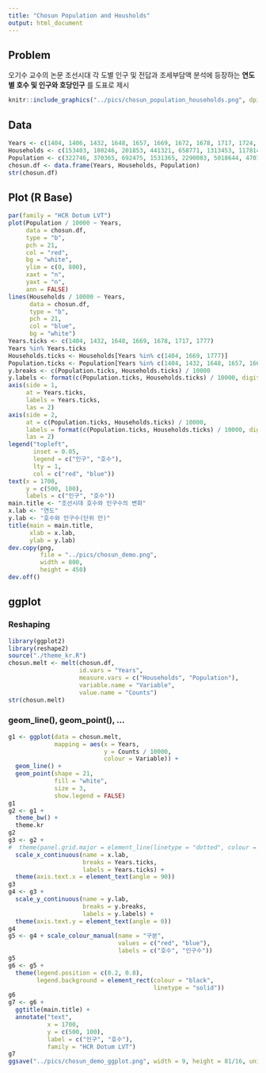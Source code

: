 ```yaml
---
title: "Chosun Population and Housholds"
output: html_document
---
```


## Problem

오기수 교수의 논문 조선시대 각 도별 인구 및 전답과 조세부담액 분석에 등장하는 __연도별 호수 및 인구와 호당인구__ 를 도표로 제시

```r
knitr::include_graphics("../pics/chosun_population_households.png", dpi = 96)
```

<P style = "page-break-before:always">

## Data

```r
Years <- c(1404, 1406, 1432, 1648, 1657, 1669, 1672, 1678, 1717, 1724, 1726, 1777)
Households <- c(153403, 180246, 201853, 441321, 658771, 1313453, 1178144, 1342428, 1560561, 1572086, 1576598, 1715371)
Population <- c(322746, 370365, 692475, 1531365, 2290083, 5018644, 4701359, 5246972, 6846568, 6865286, 7032425, 7238546)
chosun.df <- data.frame(Years, Households, Population)
str(chosun.df)
```

## Plot (R Base)

```r
par(family = "HCR Dotum LVT")
plot(Population / 10000 ~ Years, 
     data = chosun.df, 
     type = "b", 
     pch = 21, 
     col = "red", 
     bg = "white",
     ylim = c(0, 800),
     xaxt = "n",
     yaxt = "n",
     ann = FALSE)
lines(Households / 10000 ~ Years, 
      data = chosun.df, 
      type = "b",
      pch = 21,
      col = "blue",
      bg = "white")
Years.ticks <- c(1404, 1432, 1648, 1669, 1678, 1717, 1777)
Years %in% Years.ticks
Households.ticks <- Households[Years %in% c(1404, 1669, 1777)]
Population.ticks <- Population[Years %in% c(1404, 1432, 1648, 1657, 1669, 1717, 1777)]
y.breaks <- c(Population.ticks, Households.ticks) / 10000
y.labels <- format(c(Population.ticks, Households.ticks) / 10000, digits = 3, nsmall = 0)
axis(side = 1, 
     at = Years.ticks, 
     labels = Years.ticks, 
     las = 2)
axis(side = 2, 
     at = c(Population.ticks, Households.ticks) / 10000, 
     labels = format(c(Population.ticks, Households.ticks) / 10000, digits = 3, nsmall = 0),
     las = 2)
legend("topleft", 
       inset = 0.05, 
       legend = c("인구", "호수"), 
       lty = 1,
       col = c("red", "blue"))
text(x = 1700, 
     y = c(500, 100),  
     labels = c("인구", "호수"))
main.title <- "조선시대 호수와 인구수의 변화"
x.lab <- "연도"
y.lab <- "호수와 인구수(단위 만)"
title(main = main.title, 
      xlab = x.lab, 
      ylab = y.lab)
dev.copy(png, 
         file = "../pics/chosun_demo.png", 
         width = 800, 
         height = 450)
dev.off()
```

<P style = "page-break-before:always">

## ggplot

### Reshaping

```r
library(ggplot2)
library(reshape2)
source("./theme_kr.R")
chosun.melt <- melt(chosun.df, 
                    id.vars = "Years", 
                    measure.vars = c("Households", "Population"),
                    variable.name = "Variable", 
                    value.name = "Counts")
str(chosun.melt)
```

### geom_line(), geom_point(), ...

```r
g1 <- ggplot(data = chosun.melt, 
             mapping = aes(x = Years, 
                           y = Counts / 10000, 
                           colour = Variable)) + 
  geom_line() + 
  geom_point(shape = 21, 
             fill = "white", 
             size = 3, 
             show.legend = FALSE) 
g1
g2 <- g1 + 
  theme_bw() + 
  theme.kr 
g2
g3 <- g2 + 
#  theme(panel.grid.major = element_line(linetype = "dotted", colour = "black")) +
  scale_x_continuous(name = x.lab, 
                     breaks = Years.ticks, 
                     labels = Years.ticks) +
  theme(axis.text.x = element_text(angle = 90))
g3
g4 <- g3 +
  scale_y_continuous(name = y.lab,
                     breaks = y.breaks,
                     labels = y.labels) +
  theme(axis.text.y = element_text(angle = 0))
g4
g5 <- g4 + scale_colour_manual(name = "구분", 
                               values = c("red", "blue"), 
                               labels = c("호수", "인구수")) 
g5
g6 <- g5 + 
  theme(legend.position = c(0.2, 0.8), 
        legend.background = element_rect(colour = "black", 
                                         linetype = "solid"))
g6
g7 <- g6 + 
  ggtitle(main.title) +
  annotate("text", 
           x = 1700, 
           y = c(500, 100),  
           label = c("인구", "호수"),
           family = "HCR Dotum LVT")
g7
ggsave("../pics/chosun_demo_ggplot.png", width = 9, height = 81/16, units = "in", dpi = 72)
```
